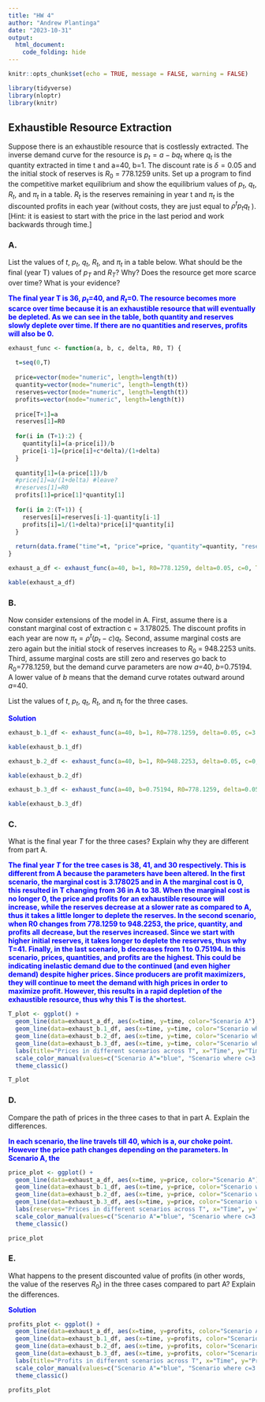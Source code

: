 ```yaml
---
title: "HW 4"
author: "Andrew Plantinga"
date: "2023-10-31"
output:
  html_document:
    code_folding: hide
---
```


```r
knitr::opts_chunk$set(echo = TRUE, message = FALSE, warning = FALSE)
```

```r
library(tidyverse)
library(nloptr)
library(knitr)
```


## Exhaustible Resource Extraction {.tabset}


Suppose there is an exhaustible resource that is costlessly extracted.  The inverse demand curve for the resource is  $p_t=a-bq_t$ where $q_t$ is the quantity extracted in time t and a=40, b=1.  The discount rate is $\delta=0.05$  and the initial stock of reserves is $R_0$ = 778.1259 units.  Set up a program to find the competitive market equilibrium and show the equilibrium values of $p_t$, $q_t$, $R_t$, and  $\pi_t$ in a table.  $R_t$ is the reserves remaining in year t and $\pi_t$ is the discounted profits in each year (without costs, they are just equal to $\rho^tp_tq_t$ ). [Hint: it is easiest to start with the price in the last period and work backwards through time.]

### A. 

List the values of $t$, $p_t$, $q_t$, $R_t$, and  $\pi_t$ in a table below.  What should be the final (year T) values of $p_T$ and $R_T$? Why?  Does the resource get more scarce over time?  What is your evidence?

<span style="color: blue;">**The final year T is 36, $p_t$=40, and $R_t$=0. The resource becomes more scarce over time because it is an exhaustible resource that will eventually be depleted. As we can see in the table, both quantity and reserves slowly deplete over time. If there are no quantities and reserves, profits will also be 0. **</span>

```r
exhaust_func <- function(a, b, c, delta, R0, T) {
  
  t=seq(0,T)
  
  price=vector(mode="numeric", length=length(t))
  quantity=vector(mode="numeric", length=length(t))
  reserves=vector(mode="numeric", length=length(t))
  profits=vector(mode="numeric", length=length(t))
  
  price[T+1]=a
  reserves[1]=R0
  
  for(i in (T+1):2) {
    quantity[i]=(a-price[i])/b
    price[i-1]=(price[i]+c*delta)/(1+delta)
  }
  
  quantity[1]=(a-price[1])/b
  #price[1]=a/(1+delta) #leave?
  #reserves[1]=R0
  profits[1]=price[1]*quantity[1]
  
  for(i in 2:(T+1)) {
    reserves[i]=reserves[i-1]-quantity[i-1]
    profits[i]=1/(1+delta)*price[i]*quantity[i]
  }
  
  return(data.frame("time"=t, "price"=price, "quantity"=quantity, "reserves"=reserves, "profits"=profits))
}

exhaust_a_df <- exhaust_func(a=40, b=1, R0=778.1259, delta=0.05, c=0, T=36)

kable(exhaust_a_df)

```




### B.

Now consider extensions of the model in A.  First, assume there is a constant marginal cost of extraction c = 3.178025.  The discount profits in each year are now $\pi_t=\rho^t (p_t-c)q_t$.  Second, assume marginal costs are zero again but the initial stock of reserves increases to $R_0$ = 948.2253 units.  Third, assume marginal costs are still zero and reserves go back to $R_0$=778.1259, but the demand curve parameters are now $a$=40, $b$=0.75194.  A lower value of $b$ means that the demand curve rotates outward around $a$=40. 

List the values of $t$, $p_t$, $q_t$, $R_t$, and  $\pi_t$ for the three cases. 


<span style="color: blue;">**Solution**</span>

<span style="color: blue;">

</span>

```r
exhaust_b.1_df <- exhaust_func(a=40, b=1, R0=778.1259, delta=0.05, c=3.178025, T=38)

kable(exhaust_b.1_df)
```

```r
exhaust_b.2_df <- exhaust_func(a=40, b=1, R0=948.2253, delta=0.05, c=0, T=41)

kable(exhaust_b.2_df)
```

```r
exhaust_b.3_df <- exhaust_func(a=40, b=0.75194, R0=778.1259, delta=0.05, c=0, T=30)

kable(exhaust_b.3_df)
```


### C.


What is the final year $T$ for the three cases? Explain why they are different from part A.

<span style="color: blue;">**The final year $T$ for the tree cases is 38, 41, and 30 respectively. This is different from A because the parameters have been altered. In the first scenario, the marginal cost is 3.178025 and in A the marginal cost is 0, this resulted in T changing from 36 in A to 38. When the marginal cost is no longer 0, the price and profits for an exhaustible resource will increase, while the reserves decrease at a slower rate as compared to A, thus it takes a little longer to deplete the reserves. In the second scenario, when R0 changes from 778.1259 to 948.2253, the price, quantity, and profits all decrease, but the reserves increased. Since we start with higher initial reserves, it takes longer to deplete the reserves, thus why T=41. Finally, in the last scenario, b decreases from 1 to 0.75194. In this scenario, prices, quantities, and profits are the highest. This could be indicating inelastic demand due to the continued (and even higher demand) despite higher prices. Since producers are profit maximizers, they will continue to meet the demand with high prices in order to maximize profit. However, this results in a rapid depletion of the exhaustible resource, thus why this T is the shortest. **</span>


<span style="color: blue;">

</span>


```r
T_plot <- ggplot() + 
  geom_line(data=exhaust_a_df, aes(x=time, y=time, color="Scenario A"), show.legend = TRUE) +
  geom_line(data=exhaust_b.1_df, aes(x=time, y=time, color="Scenario where c=3.178025"), show.legend = TRUE) +
  geom_line(data=exhaust_b.2_df, aes(x=time, y=time, color="Scenario where R0=948.2253"), show.legend = TRUE) +
  geom_line(data=exhaust_b.3_df, aes(x=time, y=time, color="Scenario where b=0.75194"), show.legend = TRUE)+
  labs(title="Prices in different scenarios across T", x="Time", y="Time") +
  scale_color_manual(values=c("Scenario A"="blue", "Scenario where c=3.178025"="red", "Scenario where R0=948.2253"="green", "Scenario where b=0.75194"="orange")) +
  theme_classic()

T_plot
```


### D. 

Compare the path of prices in the three cases to that in part A. Explain the differences.

<span style="color: blue;">**In each scenario, the line travels till 40, which is a, our choke point. However the price path changes depending on the parameters. In Scenario A, the **</span>

<span style="color: blue;">

</span>

```r
price_plot <- ggplot() + 
  geom_line(data=exhaust_a_df, aes(x=time, y=price, color="Scenario A"), show.legend = TRUE) +
  geom_line(data=exhaust_b.1_df, aes(x=time, y=price, color="Scenario where c=3.178025"), show.legend = TRUE) +
  geom_line(data=exhaust_b.2_df, aes(x=time, y=price, color="Scenario where R0=948.2253"), show.legend = TRUE) +
  geom_line(data=exhaust_b.3_df, aes(x=time, y=price, color="Scenario where b=0.75194"), show.legend = TRUE)+
  labs(reserves="Prices in different scenarios across T", x="Time", y="Price") +
  scale_color_manual(values=c("Scenario A"="blue", "Scenario where c=3.178025"="red", "Scenario where R0=948.2253"="green", "Scenario where b=0.75194"="orange")) +
  theme_classic()

price_plot
```

### E.

What happens to the present discounted value of profits (in other words, the value of the reserves $R_0$) in the three cases compared to part A? Explain the differences.

<span style="color: blue;">**Solution**</span>

<span style="color: blue;">

</span>

```r
profits_plot <- ggplot() + 
  geom_line(data=exhaust_a_df, aes(x=time, y=profits, color="Scenario A"), show.legend = TRUE) +
  geom_line(data=exhaust_b.1_df, aes(x=time, y=profits, color="Scenario where c=3.178025"), show.legend = TRUE) +
  geom_line(data=exhaust_b.2_df, aes(x=time, y=profits, color="Scenario where R0=948.2253"), show.legend = TRUE) +
  geom_line(data=exhaust_b.3_df, aes(x=time, y=profits, color="Scenario where b=0.75194"), show.legend = TRUE)+
  labs(title="Profits in different scenarios across T", x="Time", y="Profits") +
  scale_color_manual(values=c("Scenario A"="blue", "Scenario where c=3.178025"="red", "Scenario where R0=948.2253"="green", "Scenario where b=0.75194"="orange")) +
  theme_classic()

profits_plot
```


